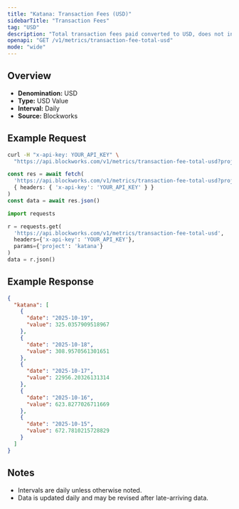 ```yaml
---
title: "Katana: Transaction Fees (USD)"
sidebarTitle: "Transaction Fees"
tag: "USD"
description: "Total transaction fees paid converted to USD, does not include out-of-protocol tips or additional sources of revenue"
openapi: "GET /v1/metrics/transaction-fee-total-usd"
mode: "wide"
---
```


## Overview

- **Denomination:** USD
- **Type:** USD Value
- **Interval:** Daily
- **Source:** Blockworks

## Example Request

<CodeGroup>

```bash cURL
curl -H "x-api-key: YOUR_API_KEY" \
  "https://api.blockworks.com/v1/metrics/transaction-fee-total-usd?project=katana"
```

```typescript TypeScript
const res = await fetch(
  'https://api.blockworks.com/v1/metrics/transaction-fee-total-usd?project=katana',
  { headers: { 'x-api-key': 'YOUR_API_KEY' } }
)
const data = await res.json()
```

```python Python
import requests

r = requests.get(
  'https://api.blockworks.com/v1/metrics/transaction-fee-total-usd',
  headers={'x-api-key': 'YOUR_API_KEY'},
  params={'project': 'katana'}
)
data = r.json()
```

</CodeGroup>

## Example Response

```json
{
  "katana": [
    {
      "date": "2025-10-19",
      "value": 325.0357909518967
    },
    {
      "date": "2025-10-18",
      "value": 308.9570561301651
    },
    {
      "date": "2025-10-17",
      "value": 22956.20326131314
    },
    {
      "date": "2025-10-16",
      "value": 623.8277026711669
    },
    {
      "date": "2025-10-15",
      "value": 672.7810215728829
    }
  ]
}
```

## Notes
- Intervals are daily unless otherwise noted.
- Data is updated daily and may be revised after late-arriving data.